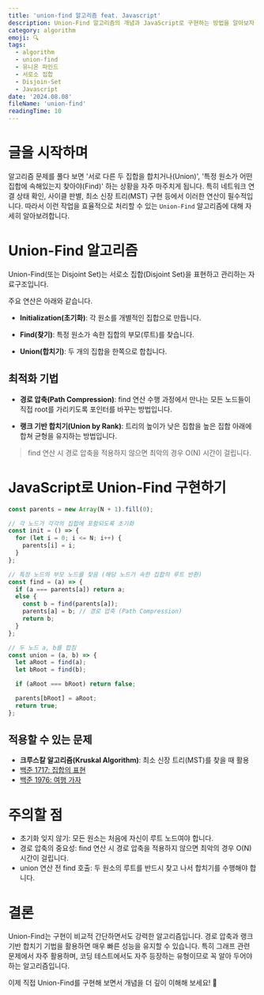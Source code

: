 ```yaml
---
title: 'union-find 알고리즘 feat. Javascript'
description: Union-Find 알고리즘의 개념과 JavaScript로 구현하는 방법을 알아보자
category: algorithm
emoji: 🔍
tags:
  - algorithm
  - union-find
  - 유니온 파인드
  - 서로소 집합
  - Disjoin-Set
  - Javascript
date: '2024.08.08'
fileName: 'union-find'
readingTime: 10
---
```


# 글을 시작하며

알고리즘 문제를 풀다 보면 '서로 다른 두 집합을 합치거나(Union)', '특정 원소가 어떤 집합에 속해있는지 찾아야(Find)' 하는 상황을 자주 마주치게 됩니다. 특히 네트워크 연결 상태 확인, 사이클 판별, 최소 신장 트리(MST) 구현 등에서 이러한 연산이 필수적입니다. 따라서 이런 작업을 효율적으로 처리할 수 있는 `Union-Find` 알고리즘에 대해 자세히 알아보려합니다.

# Union-Find 알고리즘

Union-Find(또는 Disjoint Set)는 서로소 집합(Disjoint Set)을 표현하고 관리하는 자료구조입니다.

주요 연산은 아래와 같습니다.

- **Initialization(초기화)**: 각 원소를 개별적인 집합으로 만듭니다.

- **Find(찾기)**: 특정 원소가 속한 집합의 부모(루트)를 찾습니다.

- **Union(합치기)**: 두 개의 집합을 한쪽으로 합칩니다.

## 최적화 기법

- **경로 압축(Path Compression)**: find 연산 수행 과정에서 만나는 모든 노드들이 직접 root를 가리키도록 포인터를 바꾸는 방법입니다.

- **랭크 기반 합치기(Union by Rank)**: 트리의 높이가 낮은 집합을 높은 집합 아래에 합쳐 균형을 유지하는 방법입니다.

> find 연산 시 경로 압축을 적용하지 않으면 최악의 경우 O(N) 시간이 걸립니다.

# JavaScript로 Union-Find 구현하기

```Javascript
const parents = new Array(N + 1).fill(0);

// 각 노드가 각각의 집합에 포함되도록 초기화
const init = () => {
  for (let i = 0; i <= N; i++) {
    parents[i] = i;
  }
};

// 특정 노드의 부모 노드를 찾음 (해당 노드가 속한 집합의 루트 반환)
const find = (a) => {
  if (a === parents[a]) return a;
  else {
    const b = find(parents[a]);
    parents[a] = b; // 경로 압축 (Path Compression)
    return b;
  }
};

// 두 노드 a, b를 합침
const union = (a, b) => {
  let aRoot = find(a);
  let bRoot = find(b);

  if (aRoot === bRoot) return false;

  parents[bRoot] = aRoot;
  return true;
};
```

## 적용할 수 있는 문제

- **크루스칼 알고리즘(Kruskal Algorithm)**: 최소 신장 트리(MST)를 찾을 때 활용
- [백준 1717: 집합의 표현](https://www.acmicpc.net/problem/1717)
- [백준 1976: 여행 가자](https://www.acmicpc.net/problem/1976)

# 주의할 점

- 초기화 잊지 않기: 모든 원소는 처음에 자신이 루트 노드여야 합니다.
- 경로 압축의 중요성: find 연산 시 경로 압축을 적용하지 않으면 최악의 경우 O(N) 시간이 걸립니다.
- union 연산 전 find 호출: 두 원소의 루트를 반드시 찾고 나서 합치기를 수행해야 합니다.

# 결론

Union-Find는 구현이 비교적 간단하면서도 강력한 알고리즘입니다. 경로 압축과 랭크 기반 합치기 기법을 활용하면 매우 빠른 성능을 유지할 수 있습니다.
특히 그래프 관련 문제에서 자주 활용하며, 코딩 테스트에서도 자주 등장하는 유형이므로 꼭 알아 두어야 하는 알고리즘입니다.

이제 직접 Union-Find를 구현해 보면서 개념을 더 깊이 이해해 보세요! 🚀
